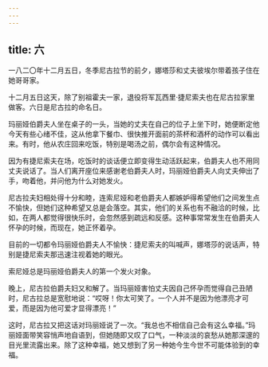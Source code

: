 ```yaml
---
---
---
```

title: 六
---



一八二〇年十二月五日，冬季尼古拉节的前夕，娜塔莎和丈夫彼埃尔带着孩子住在她哥哥家。

十二月五日这天，除了别祖霍夫一家，退役将军瓦西里·捷尼索夫也在尼古拉家里做客。六日是尼古拉的命名日。

玛丽娅伯爵夫人坐在桌子的一头，当她的丈夫在自己的位子上坐下时，她便断定他今天有些心绪不佳，这从他拿下餐巾、很快推开面前的茶杯和酒杯的动作可以看出来。有时，他从农庄回来吃饭，特别是喝汤之前，偶尔会有这种情况。

因为有捷尼索夫在场，吃饭时的谈话便立即变得生动活跃起来，伯爵夫人也不用同丈夫说话了。当人们离开座位来感谢老伯爵夫人时，玛丽娅伯爵夫人向丈夫伸出了手，吻着他，并问他为什么对她发火。

尼古拉夫妇相处得十分和睦，连索尼娅和老伯爵夫人都嫉妒得希望他们之间发生点不愉快，但她们这种希望又总是会落空。其实，他们的关系也有不融洽的时候，比如，在两人都觉得很快乐时，会忽然感到疏远和反感。这种事常常发生在伯爵夫人怀孕的时候，而现在，她正怀着孕。

目前的一切都令玛丽娅伯爵夫人不愉快：捷尼索夫的叫喊声，娜塔莎的说话声，特别是捷尼索夫那迅速注视着她的眼光。

索尼娅总是玛丽娅伯爵夫人的第一个发火对象。

晚上，尼古拉伯爵夫妇又和解了。当玛丽娅害怕丈夫因自己怀孕而觉得自己丑陋时，尼古拉总是宽慰地说：“哎呀！你太可笑了。一个人并不是因为他漂亮才可爱，而是因为他可爱才显得漂亮！”

这时，尼古拉又把这话对玛丽娅说了一次。“我总也不相信自己会有这么幸福。”玛丽娅面带笑容悄声地自语到，但她随即又叹了口气，一种淡淡的哀愁从她那深邃的目光里流露出来。除了这种幸福，她又想到了另一种她今生今世不可能体验到的幸福。